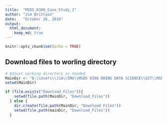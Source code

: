 ```yaml
---
title:  "MSDS_6306_Case_Study_1"
author: "Jim Brittain"
date:   "October 26, 2016"
output: 
  html_document:
    keep_md: true
---
```


```r
knitr::opts_chunk$set(echo = TRUE)
```

## Download files to worling directory


```r
# Adjust working directory as needed
MainDir <- "D:\\Users\\Jim\\SMU\\MSDS 6306 DOING DATA SCIENCE\\GIT\\MSDS_6306_Case_Study_1"
setwd(MainDir)

if (file.exists("Download_Files")){
    setwd(file.path(MainDir, "Download_Files"))
  } else {
    dir.create(file.path(MainDir, "Download_Files"))
    setwd(file.path(mainDir, "Download_Files"))
  }
```

